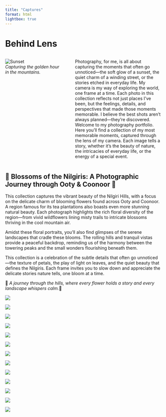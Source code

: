 ```yaml
---
title: "Captures"
format: html
lightbox: true
---
```


# Behind Lens


::: {.columns style="display: flex; gap: 40px;"}
::: {.column width="40%"}
![Sunset](img/captures_profile.jpeg)
&nbsp;  
_Capturing the golden hour in the mountains._
:::
::: {.column width="60%"}
Photography, for me, is all about capturing the moments that often go unnoticed—the soft glow of a sunset, the quiet charm of a winding street, or the stories etched in everyday life. My camera is my way of exploring the world, one frame at a time. Each photo in this collection reflects not just places I’ve been, but the feelings, details, and perspectives that made those moments memorable. I believe the best shots aren’t always planned—they’re discovered.
Welcome to my photography portfolio. Here you'll find a collection of my most memorable moments, captured through the lens of my camera. Each image tells a story, whether it's the beauty of nature, the intricacies of everyday life, or the energy of a special event.
:::
:::



## 🌸 Blossoms of the Nilgiris: A Photographic Journey through Ooty & Coonoor 🌿


This collection captures the vibrant beauty of the Nilgiri Hills, with a focus on the delicate charm of blooming flowers found across Ooty and Coonoor. A region famous for its tea plantations also boasts even more stunning natural beauty. Each photograph highlights the rich floral diversity of the region—from vivid wildflowers lining misty trails to intricate blossoms thriving in the cool mountain air.

Amidst these floral portraits, you'll also find glimpses of the serene landscapes that cradle these blooms. The rolling hills and tranquil vistas provide a peaceful backdrop, reminding us of the harmony between the towering peaks and the small wonders flourishing beneath them.

This collection is a celebration of the subtle details that often go unnoticed—the texture of petals, the play of light on leaves, and the quiet beauty that defines the Nilgiris. Each frame invites you to slow down and appreciate the delicate stories nature tells, one bloom at a time.

🌼 _A journey through the hills, where every flower holds a story and every landscape whispers calm._🌿

::: {layout-ncol=2 .gallery}
![](img/ooty/DSC_0131.JPG){group="ooty"} 

![](img/ooty/DSC_0137.JPG){group="ooty"}

![](img/ooty/DSC_0139.JPG){group="ooty"}

![](img/ooty/DSC_0140.JPG){group="ooty"}

![](img/ooty/DSC_0147.JPG){group="ooty"}

![](img/ooty/DSC_0161.JPG){group="ooty"}

![](img/ooty/DSC_0162.JPG){group="ooty"}

![](img/ooty/DSC_0177.JPG){group="ooty"}

![](img/ooty/IMG_3613.jpg){group="ooty"}

![](img/ooty/IMG_3497.jpeg){group="ooty"}

![](img/ooty/DSC_0104.jpeg){group="ooty"}

![](img/ooty/IMG_3617.JPG){group="ooty"}
:::

::: {layout-ncol=1 .gallery}
![](img/ooty/DSC_0101.jpeg){group="ooty"}
:::